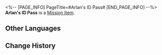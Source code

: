 <%-- [PAGE_INFO]
PageTitle=#Arlan's ID Pass#
[END_PAGE_INFO] --%>
{{Item Infobox
|id          = 140135
|image       = Item Arlan's ID Pass.png
|type        = Mission Item
|invCategory = Missions
|rarity      = 3
|effect      = 
|description = A personal special pass belonging to Arlan, with Peppy's photo stuck to it.
}}
{{Description|''"Brother is certainly loyal, and he carries his good friend's photo whenever he goes."''}}
'''Arlan's ID Pass''' is a [[Mission Item]].

==Other Languages==
{{Other Languages
|en   = Arlan's ID Pass
|zhs  = 阿兰ID的通行证
|zht  = 阿蘭ID的通行證
|ja   = アーランの通行証
|ko   = 아를란 ID의 통행증
|es   = Pase de Arlan
|fr   = Pass d'Arlan
|ru   = Пропуск Арлана
|th   = บัตรประจำตัวของ Arlan
|vi   = Thẻ Thông Hành ID Arlan
|de   = ID-Ausweis von Arlan
|id   = Kartu Tanda Pengenal Arlan
|pt   = Passe de Identificação do Arlan
}}

==Change History==
{{Change History|1.0}}
